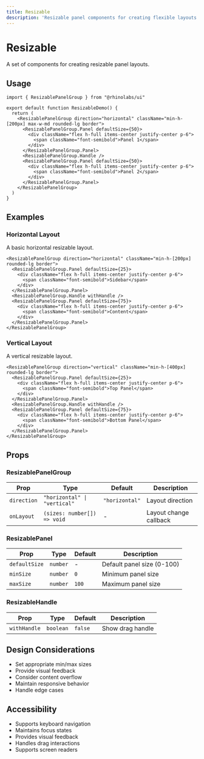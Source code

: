 ```yaml
---
title: Resizable
description: 'Resizable panel components for creating flexible layouts.'
---
```


# Resizable

A set of components for creating resizable panel layouts.

## Usage

```tsx
import { ResizablePanelGroup } from "@rhinolabs/ui"

export default function ResizableDemo() {
  return (
    <ResizablePanelGroup direction="horizontal" className="min-h-[200px] max-w-md rounded-lg border">
      <ResizablePanelGroup.Panel defaultSize={50}>
        <div className="flex h-full items-center justify-center p-6">
          <span className="font-semibold">Panel 1</span>
        </div>
      </ResizablePanelGroup.Panel>
      <ResizablePanelGroup.Handle />
      <ResizablePanelGroup.Panel defaultSize={50}>
        <div className="flex h-full items-center justify-center p-6">
          <span className="font-semibold">Panel 2</span>
        </div>
      </ResizablePanelGroup.Panel>
    </ResizablePanelGroup>
  )
}
```

## Examples

### Horizontal Layout

A basic horizontal resizable layout.

```tsx
<ResizablePanelGroup direction="horizontal" className="min-h-[200px] rounded-lg border">
  <ResizablePanelGroup.Panel defaultSize={25}>
    <div className="flex h-full items-center justify-center p-6">
      <span className="font-semibold">Sidebar</span>
    </div>
  </ResizablePanelGroup.Panel>
  <ResizablePanelGroup.Handle withHandle />
  <ResizablePanelGroup.Panel defaultSize={75}>
    <div className="flex h-full items-center justify-center p-6">
      <span className="font-semibold">Content</span>
    </div>
  </ResizablePanelGroup.Panel>
</ResizablePanelGroup>
```

### Vertical Layout

A vertical resizable layout.

```tsx
<ResizablePanelGroup direction="vertical" className="min-h-[400px] rounded-lg border">
  <ResizablePanelGroup.Panel defaultSize={25}>
    <div className="flex h-full items-center justify-center p-6">
      <span className="font-semibold">Top Panel</span>
    </div>
  </ResizablePanelGroup.Panel>
  <ResizablePanelGroup.Handle withHandle />
  <ResizablePanelGroup.Panel defaultSize={75}>
    <div className="flex h-full items-center justify-center p-6">
      <span className="font-semibold">Bottom Panel</span>
    </div>
  </ResizablePanelGroup.Panel>
</ResizablePanelGroup>
```

## Props

### ResizablePanelGroup

| Prop | Type | Default | Description |
|------|------|---------|-------------|
| `direction` | `"horizontal" \| "vertical"` | `"horizontal"` | Layout direction |
| `onLayout` | `(sizes: number[]) => void` | - | Layout change callback |

### ResizablePanel

| Prop | Type | Default | Description |
|------|------|---------|-------------|
| `defaultSize` | `number` | - | Default panel size (0-100) |
| `minSize` | `number` | `0` | Minimum panel size |
| `maxSize` | `number` | `100` | Maximum panel size |

### ResizableHandle

| Prop | Type | Default | Description |
|------|------|---------|-------------|
| `withHandle` | `boolean` | `false` | Show drag handle |

## Design Considerations

- Set appropriate min/max sizes
- Provide visual feedback
- Consider content overflow
- Maintain responsive behavior
- Handle edge cases

## Accessibility

- Supports keyboard navigation
- Maintains focus states
- Provides visual feedback
- Handles drag interactions
- Supports screen readers
